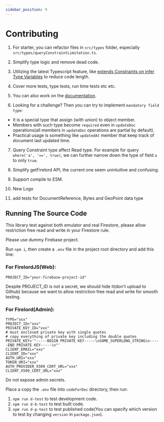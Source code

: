 ```yaml
---
sidebar_position: 9
---
```


# Contributing

1. For starter, you can refactor files in `src/types` folder, especially `src/types/queryConstraintLimitation.ts`.

2. Simplify type logic and remove dead code.

3. Utilizing the latest Typescript feature, like [extends Constraints on infer Type Variables](https://devblogs.microsoft.com/typescript/announcing-typescript-4-7/#extends-constraints-on-infer-type-variables) to reduce code length.

4. Cover more tests, type tests, run time tests etc etc.

5. You can also work on the [documentation](https://github.com/tylim88/FirelordJSDoc).

6. Looking for a challenge? Then you can try to implement `mandatory field type`:

- It is a special type that assign (with union) to object member.
- Members with such type become `required` even in `updateDoc` operations(all members in `updateDoc` operations are partial by default).
- Practical usage is something like `updatedAt` member that keep track of document last updated time.

7. Query Constraint type affect Read type. For example for query `where('a', '==', true)`, we can further narrow down the type of field `a` to only `true`.

8. Simplify getFirelord API, the current one seem unintuitive and confusing.

9. Support compile to ESM.

10. New Logo

11. add tests for DocumentReference, Bytes and GeoPoint data type

## Running The Source Code

This library test against both emulator and real Firestore, please allow restriction free read and write in your Firestore rule.

Please use dummy Firebase project.

Run `npm i`, then create a `.env` file in the project root directory and add this line:

### For FirelordJS(Web):

```
PROJECT_ID="your-firebase-project-id"
```

Despite PROJECT_ID is not a secret, we should hide it(don't upload to Github) because we want to allow restriction free read and write for smooth testing.

### For Firelord(Admin):

```
TYPE="xxx"
PROJECT_ID="xxx"
PRIVATE_KEY_ID="xxx"
# must enclosed private key with single quotes
# copy everything of private key including the double quotes
PRIVATE_KEY='"-----BEGIN PRIVATE KEY-----\nSOME_SUPERLONG_STRING\n-----END PRIVATE KEY-----\n"'
CLIENT_EMAIL="xxx"
CLIENT_ID="xxx"
AUTH_URI="xxx"
TOKEN_URI="xxx"
AUTH_PROVIDER_X509_CERT_URL="xxx"
CLIENT_X509_CERT_URL="xxx"
```

Do not expose admin secrets.

Place a copy the `.env` file into `codeForDoc` directory, then run:

1. `npm run d-test` to test development code.
2. `npm run d-b-test` to test built code.
3. `npm run d-p-test` to test published code(You can specify which version to test by changing `version` in `package.json`).
